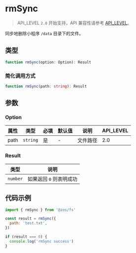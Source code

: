 # rmSync

> API_LEVEL `2.0` 开始支持，API 兼容性请参考 [API_LEVEL](../../../../guides/framework/device/compatibility.md)。

同步地删除小程序 `/data` 目录下的文件。

## 类型

```ts
function rmSync(option: Option): Result
```

### 简化调用方式

```ts
function rmSync(path: string): Result
```

## 参数

### Option

| 属性 | 类型                | 必填 | 默认值 | 说明     | API_LEVEL |
| ---- | ------------------- | ---- | ------ | -------- | --------- |
| path | <code>string</code> | 是   | -      | 文件路径 | 2.0       |

### Result

| 类型                | 说明                    |
| ------------------- | ----------------------- |
| <code>number</code> | 如果返回 `0` 则表明成功 |

## 代码示例

```js
import { rmSync } from '@zos/fs'

const result = rmSync({
  path: 'test.txt',
})

if (result === 0) {
  console.log('rmSync success')
}
```
